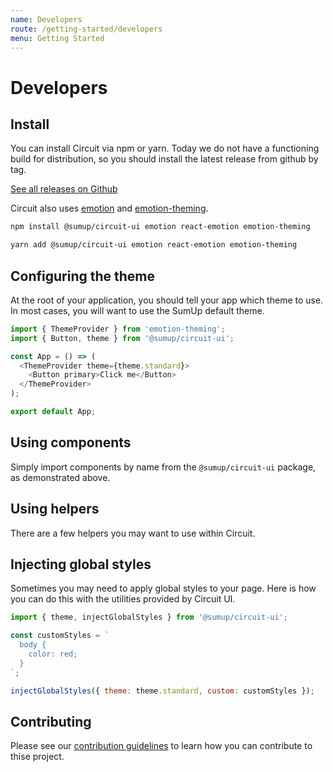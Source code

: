 ```yaml
---
name: Developers
route: /getting-started/developers
menu: Getting Started
---
```


# Developers

## Install

You can install Circuit via npm or yarn. Today we do not have a functioning
build for distribution, so you should install the latest release
from github by tag.

[See all releases on Github](https://github.com/sumup/circuit-ui/releases)

Circuit also uses [emotion](https://github.com/emotion-js/emotion) and [emotion-theming](https://github.com/emotion-js/emotion-theming).

```bash
npm install @sumup/circuit-ui emotion react-emotion emotion-theming
```

```bash
yarn add @sumup/circuit-ui emotion react-emotion emotion-theming
```

## Configuring the theme

At the root of your application, you should tell your app which theme to use.
In most cases, you will want to use the SumUp default theme.

```javascript
import { ThemeProvider } from 'emotion-theming';
import { Button, theme } from '@sumup/circuit-ui';

const App = () => (
  <ThemeProvider theme={theme.standard}>
    <Button primary>Click me</Button>
  </ThemeProvider>
);

export default App;
```

## Using components

Simply import components by name from the `@sumup/circuit-ui` package, as demonstrated
above.

## Using helpers

There are a few helpers you may want to use within Circuit.

## Injecting global styles

Sometimes you may need to apply global styles to your page. Here is how you can do this with the utilities provided by Circuit UI.

```javascript
import { theme, injectGlobalStyles } from '@sumup/circuit-ui';

const customStyles = `
  body {
    color: red;
  }
`;

injectGlobalStyles({ theme: theme.standard, custom: customStyles });
```

## Contributing

Please see our [contribution guidelines](https://github.com/sumup/circuit-ui/blob/master/.github/CONTRIBUTING.md)
to learn how you can contribute to thise project.
